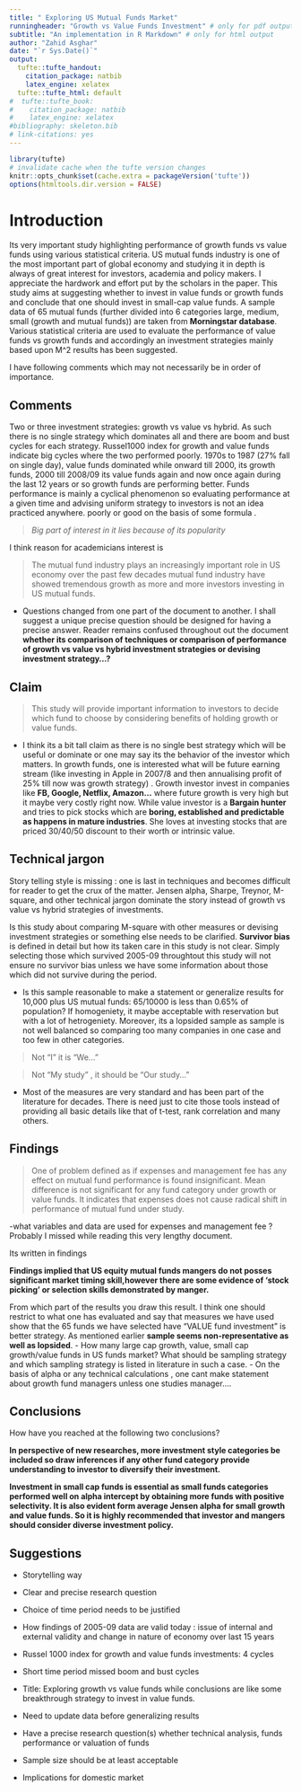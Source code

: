 ```yaml
---
title: " Exploring US Mutual Funds Market"
runningheader: "Growth vs Value Funds Investment" # only for pdf output
subtitle: "An implementation in R Markdown" # only for html output
author: "Zahid Asghar"
date: "`r Sys.Date()`"
output:
  tufte::tufte_handout:
    citation_package: natbib
    latex_engine: xelatex
  tufte::tufte_html: default
#  tufte::tufte_book:
#    citation_package: natbib
#    latex_engine: xelatex
#bibliography: skeleton.bib
# link-citations: yes
---
```


```r
library(tufte)
# invalidate cache when the tufte version changes
knitr::opts_chunk$set(cache.extra = packageVersion('tufte'))
options(htmltools.dir.version = FALSE)
```

# Introduction
Its very important study highlighting performance of growth funds vs value funds using various statistical criteria. US mutual funds industry is one of the most important part of global economy and studying it in depth is always of great interest for investors, academia and policy makers. I appreciate the hardwork and effort put by the scholars in the paper. This study aims at suggesting whether to invest in value funds or growth funds and conclude that one should invest in small-cap value funds. A sample data of 65 mutual funds (further divided into 6 categories large, medium, small (growth and mutual funds)) are taken from **Morningstar database**. Various statistical criteria are used to evaluate the performance of value funds vs growth funds and accordingly an investment strategies mainly based upon M^2 results has been suggested. 

I have following comments which may not necessarily be in order of importance.



## Comments
Two or three investment strategies: growth vs value vs hybrid. As such there is no single strategy which dominates all and there are boom and bust cycles for each strategy. Russel1000 index for growth and value funds indicate big cycles where the two performed poorly. 1970s to 1987 (27% fall on single day), value funds dominated while onward till 2000, its growth funds, 2000 till 2008/09 its value funds again and now once again during the last 12 years or so growth funds are performing better.  Funds performance is mainly a cyclical phenomenon so evaluating performance at a given time and advising uniform strategy to investors is not an idea practiced anywhere. poorly or good on the basis of some formula .

> *Big part of interest in it lies because of its popularity* 

I think reason for academicians interest is 

>The mutual fund industry plays an increasingly important role in US economy over the past few decades 
mutual fund industry have showed tremendous growth as more and more investors investing in US mutual 
funds. 

- Questions changed from one part of the document to another. I shall suggest a unique precise question should be designed for having a precise answer. Reader remains confused throughout out the document __whether its comparison of techniques or comparison of performance of growth vs value vs hybrid investment strategies or devising investment strategy...?__ 

## Claim 

> This study will provide important information to investors to decide which fund to choose by considering 
benefits of holding growth or value funds. 

- I think its a bit tall claim as there is no single best strategy which will be useful or dominate or one may say its the behavior of the investor which matters. In growth funds, one is interested what will be future earning stream (like investing in Apple in 2007/8 and then annualising profit of 25% till now was growth strategy) . Growth investor invest in companies like __FB, Google, Netflix, Amazon...__ where future growth is very high but it maybe very costly right now. While value investor is a __Bargain hunter__ and tries to pick stocks which are __boring, established and predictable as happens in mature industries__. She loves at investing stocks that are priced 30/40/50 discount to their worth or intrinsic value. 

## Technical jargon 

 Story telling style is missing : one is last in techniques and becomes difficult for reader to get the crux of the matter. Jensen alpha, Sharpe, Treynor, M-square, and other technical jargon dominate the story instead of growth vs value vs hybrid strategies of investments. 

Is this study about comparing M-square with other measures or devising investment strategies or something else needs to be clarified.
 __Survivor bias__ is defined in detail but how its taken care in this study is not clear. Simply selecting those which survived 2005-09 throughtout this study will not ensure no survivor bias unless we have some information about those which did not survive during the period. 
 
- Is this sample reasonable to make a statement or generalize results for 10,000 plus US mutual funds: 65/10000 is less than 0.65% of population? If homogeniety, it maybe acceptable with reservation but with a lot of hetrogeniety. Moreover, its a lopsided sample as  sample is not well balanced so comparing too many companies in one case and too few in other categories. 

> Not "I" it is "We..." 

> Not "My study" , it should be "Our study..."


- Most of the measures are very standard and has been part of the literature for decades. There is need just to cite those tools instead of providing all basic details like that of t-test, rank correlation and many others. 

## Findings
> One of problem defined as if expenses and management fee has any effect on mutual fund performance is 
found insignificant. Mean difference is not significant for any fund category under growth or value funds. 
It indicates that expenses does not cause radical shift in performance of mutual fund under study. 

-what variables and data are used for expenses and management fee ? Probably I missed while reading this very lengthy document.


Its written in findings

**Findings implied that US equity mutual funds mangers do not posses significant market timing skill,however there are some evidence of ‘stock picking’ or selection skills demonstrated by manger.**

From which part of the results you draw this result. I think one should restrict to what one has evaluated and say that measures we have used show that the 65 funds we have selected have "VALUE fund investment" is better strategy. As mentioned earlier __sample seems non-representative as well as lopsided__. 
- How many large cap growth, value, small cap growth/value funds in US funds market? What should be sampling strategy and which sampling strategy is listed in literature in such a case.
- On the basis of alpha or any technical calculations , one cant make statement about growth fund managers unless one studies manager.... 

## Conclusions

How have you reached at the following two conclusions? 

__In perspective of new researches, more investment style categories be included so draw inferences if any other fund category provide understanding to investor to diversify their investment.__

__Investment in small cap funds is essential as small funds categories performed well on alpha intercept by obtaining more funds with positive selectivity. It is also evident form average Jensen alpha for small growth and value funds. So it is highly recommended that investor and mangers should consider diverse investment policy.__ 

## Suggestions 
- Storytelling way
- Clear and precise research question
- Choice of time period needs to be justified
- How findings of 2005-09 data are valid today : issue of internal and external validity and change in nature of economy over last 15 years
- Russel 1000 index for growth and value funds investments: 4 cycles

- Short time period missed boom and bust cycles

- Title: Exploring growth vs value funds while conclusions are like some breakthrough strategy to invest in value funds.
- Need to update data before generalizing results
- Have a precise research question(s) whether technical analysis, funds performance or valuation of funds 
- Sample size should be at least acceptable 
- Implications for domestic market 
